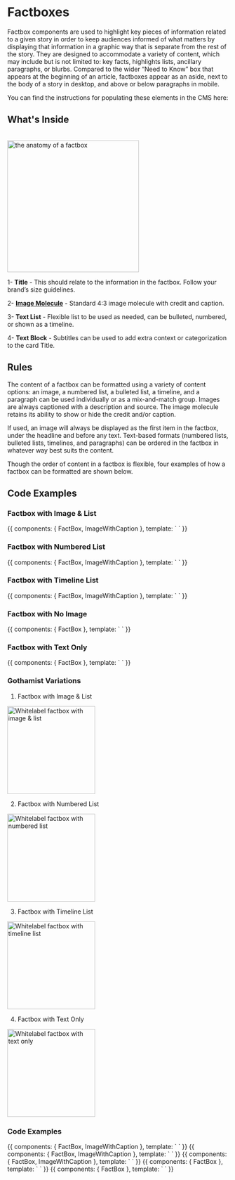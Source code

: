 
<Meta title="Components/Molecules/Factboxes" />

# Factboxes
Factbox components are used to highlight key pieces of information related to a given story in order to keep audiences informed of what matters by displaying that information in a graphic way that is separate from the rest of the story. They are designed to accommodate a variety of content, which may include but is not limited to: key facts, highlights lists, ancillary paragraphs, or blurbs. Compared to the wider “Need to Know” box that appears at the beginning of an article, factboxes appear as an aside, next to the body of a story in desktop, and above or below paragraphs in mobile.

You can find the instructions for populating these elements in the CMS here:


## What's Inside
<br/>

<img alt="the anatomy of a factbox" src="./images/Molecules-Factbox-anatomy.png" width="300"/>

1- **Title** - This should relate to the information in the factbox. Follow your brand’s size guidelines.

2- [**Image Molecule**](https://storybook.nypr.digital/latest/index.html?path=/docs/components-molecules-image-molecule--image-with-caption-credit-and-credit-link) - Standard 4:3 image molecule with credit and caption.

3- **Text List** - Flexible list to be used as needed, can be bulleted, numbered, or shown as a timeline.

4- **Text Block** - Subtitles can be used to add extra context or categorization to the card Title.


## Rules
The content of a factbox can be formatted using a variety of content options: an image, a numbered list, a bulleted list, a timeline, and a paragraph can be used individually or as a mix-and-match group. Images are always captioned with a description and source. The image molecule retains its ability to show or hide the credit and/or caption.

If used, an image will always be displayed as the first item in the factbox, under the headline and before any text. Text-based formats (numbered lists, bulleted lists, timelines, and paragraphs) can be ordered in the factbox in whatever way best suits the content.

Though the order of content in a factbox is flexible, four examples of how a factbox can be formatted are shown below.

## Code Examples

### Factbox with Image & List

<Canvas>
    <Story name="Unordered List">
        {{
            components: { FactBox, ImageWithCaption },
            template: `
              <fact-box
                title="What You Need To Know"
                :list-items="[
                  {text: '<strong>list item 1 with html</strong>'},
                  {text: 'list item 2'},
                  {text: 'list item 3'}
                ]"
                text-block="Local and state hotlines for more information:<br>Hotline: 800-222-1222<br><strong>some HTML</strong>"
              >
                <image-with-caption
                  alt-text="image alt text"
                  image="./images/Placeholder-Image-4_3.png"
                  credit="( AP Photo/Carolyn Kaster )"
                  credit-url="http:///www.google.com"
                  caption="This is the caption lorem ipsum dolor sit amet, consectetur adipiscing elit"
                />
              </fact-box>
            `
        }}
    </Story>
</Canvas>

### Factbox with Numbered List

<Canvas>
    <Story name="Ordered List">
        {{
            components: { FactBox, ImageWithCaption },
            template: `
              <fact-box
                title="What You Need To Know"
                list-type="ordered"
                :list-items="[
                  {text: '<strong>list item 1 with html</strong>'},
                  {text: 'list item 2'},
                  {text: 'list item 3'}
                ]"
                text-block="Local and state hotlines for more information:<br>Hotline: 800-222-1222<br><strong>some HTML</strong>"
              >
                <image-with-caption
                  alt-text="image alt text"
                  image="./images/Placeholder-Image-4_3.png"
                  credit="( AP Photo/Carolyn Kaster )"
                  credit-url="http:///www.google.com"
                  caption="This is the caption lorem ipsum dolor sit amet, consectetur adipiscing elit"
                />
              </fact-box>
            `
        }}
    </Story>
</Canvas>

### Factbox with Timeline List

<Canvas>
    <Story name="Timeline List">
        {{
            components: { FactBox, ImageWithCaption },
            template: `
              <fact-box
                title="What You Need To Know"
                list-type="timeline"
                :list-items="[
                  {text: 'list item 1', time: '3:45 PM'},
                  {text: 'list item 2', time: '4:30 PM'},
                  {text: 'list item 3', time: '5:15 PM'}
                ]"
                text-block="Local and state hotlines for more information:<br>Hotline: 800-222-1222<br><strong>some HTML</strong>"
              >
                <image-with-caption
                  alt-text="image alt text"
                  image="./images/Placeholder-Image-4_3.png"
                  credit="( AP Photo/Carolyn Kaster )"
                  credit-url="http:///www.google.com"
                  caption="This is the caption lorem ipsum dolor sit amet, consectetur adipiscing elit"
                />
              </fact-box>
            `
        }}
    </Story>
</Canvas>

### Factbox with No Image

<Canvas>
    <Story name="With No Image">
        {{
            components: { FactBox },
            template: `
              <fact-box
                title="What You Need To Know"
                :list-items="[
                  {text: '<strong>list item 1 with html</strong>'},
                  {text: 'list item 2'},
                  {text: 'list item 2'}
                ]"
                text-block="Local and state hotlines for more information:<br>Hotline: 800-222-1222<br><strong>some HTML</strong>"
              />
            `
        }}
    </Story>
</Canvas>

### Factbox with Text Only

<Canvas>
    <Story name="With Text Only">
        {{
            components: { FactBox },
            template: `
              <fact-box
                title="What You Need To Know"
                text-block="Local and state hotlines for more information:<br>Hotline: 800-222-1222<br><strong>some HTML</strong>"
              />
            `
        }}
    </Story>
</Canvas>


### Gothamist Variations
1. Factbox with Image & List
<img alt="Whitelabel factbox with image & list" src="./images/Molecules-Factboxes-ImgAndList-Gothamist.png" width="200" />
<br/>

2. Factbox with Numbered List
<img alt="Whitelabel factbox with numbered list" src="./images/Molecules-Factboxes-List-Gothamist.png" width="200" />
<br/>

3. Factbox with Timeline List
<img alt="Whitelabel factbox with timeline list" src="./images/Molecules-Factboxes-Timeline-Gothamist.png" width="200" />
<br/>

4. Factbox with Text Only
<img alt="Whitelabel factbox with text only" src="./images/Molecules-Factboxes-Text-Gothamist.png" width="200" />


### Code Examples

<Canvas>
    <Story name="Unordered List">
        {{
            components: { FactBox, ImageWithCaption },
            template: `
              <fact-box
                title="What You Need To Know"
                :list-items="[
                  {text: '<strong>list item 1 with html</strong>'},
                  {text: 'list item 2'},
                  {text: 'list item 3'}
                ]"
                text-block="Local and state hotlines for more information:<br>Hotline: 800-222-1222<br><strong>some HTML</strong>"
              >
                <image-with-caption
                  alt-text="image alt text"
                  image="./images/Placeholder-Image-4_3.png"
                  credit="( AP Photo/Carolyn Kaster )"
                  credit-url="http:///www.google.com"
                  caption="This is the caption lorem ipsum dolor sit amet, consectetur adipiscing elit"
                />
              </fact-box>
            `
        }}
    </Story>
</Canvas>

<Canvas>
    <Story name="Ordered List">
        {{
            components: { FactBox, ImageWithCaption },
            template: `
              <fact-box
                title="What You Need To Know"
                list-type="ordered"
                :list-items="[
                  {text: '<strong>list item 1 with html</strong>'},
                  {text: 'list item 2'},
                  {text: 'list item 3'}
                ]"
                text-block="Local and state hotlines for more information:<br>Hotline: 800-222-1222<br><strong>some HTML</strong>"
              >
                <image-with-caption
                  alt-text="image alt text"
                  image="./images/Placeholder-Image-4_3.png"
                  credit="( AP Photo/Carolyn Kaster )"
                  credit-url="http:///www.google.com"
                  caption="This is the caption lorem ipsum dolor sit amet, consectetur adipiscing elit"
                />
              </fact-box>
            `
        }}
    </Story>
</Canvas>

<Canvas>
    <Story name="Timeline List">
        {{
            components: { FactBox, ImageWithCaption },
            template: `
              <fact-box
                title="What You Need To Know"
                list-type="timeline"
                :list-items="[
                  {text: 'list item 1', time: '3 PM'},
                  {text: 'list item 2', time: '4 PM'},
                  {text: 'list item 3', time: '5 PM'}
                ]"
                text-block="Local and state hotlines for more information:<br>Hotline: 800-222-1222<br><strong>some HTML</strong>"
              >
                <image-with-caption
                  alt-text="image alt text"
                  image="./images/Placeholder-Image-4_3.png"
                  credit="( AP Photo/Carolyn Kaster )"
                  credit-url="http:///www.google.com"
                  caption="This is the caption lorem ipsum dolor sit amet, consectetur adipiscing elit"
                />
              </fact-box>
            `
        }}
    </Story>
</Canvas>

<Canvas>
    <Story name="With No Image">
        {{
            components: { FactBox },
            template: `
              <fact-box
                title="What You Need To Know"
                :list-items="[
                  {text: '<strong>list item 1 with html</strong>'},
                  {text: 'list item 2'},
                  {text: 'list item 2'}
                ]"
                text-block="Local and state hotlines for more information:<br>Hotline: 800-222-1222<br><strong>some HTML</strong>"
              />
            `
        }}
    </Story>
</Canvas>

<Canvas>
    <Story name="With Text Only">
        {{
            components: { FactBox },
            template: `
              <fact-box
                title="What You Need To Know"
                text-block="Local and state hotlines for more information:<br>Hotline: 800-222-1222<br><strong>some HTML</strong>"
              />
            `
        }}
    </Story>
</Canvas>
